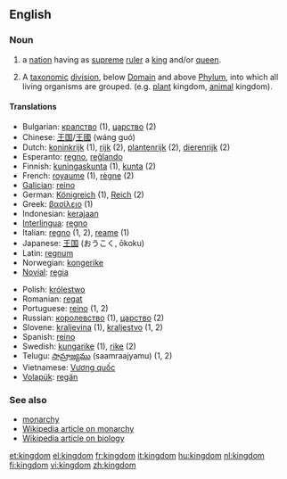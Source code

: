 ==English==

===Noun===
{{en-noun-reg}}

#a [[nation]] having as [[supreme]] [[ruler]] a [[king]] and/or [[queen]].
#{{taxonomy}}  A [[taxonomic]] [[division]], below [[Domain]] and above [[Phylum]], into which all living organisms are grouped. (e.g. [[plant]] kingdom, [[animal]] kingdom).

====Translations====
{{top}}
*Bulgarian: [[кралство]] (1), [[царство]] (2)
*Chinese: [[王国]]/[[王國]] (wáng guó)
*Dutch: [[koninkrijk]] {{n}}  (1), [[rijk]] {{n}} (2), [[plantenrijk]] {{n}} (2), {{n}} [[dierenrijk]] (2)
*Esperanto: [[regno]], [[reĝlando]]
*Finnish: [[kuningaskunta]] (1), [[kunta]] (2)
*French: [[royaume]] {{m}} (1), [[règne]] {{m}} (2)
*[[Galician]]: [[reino]] {{m}}
*German: [[Königreich]] {{n}} (1), [[Reich]] {{n}} (2)
*Greek: [[βασίλειο]] {{n}} (1)
*Indonesian: [[raja|kerajaan]]
*[[Interlingua]]: [[regno]]
*Italian: [[regno]] {{m}} (1, 2), [[reame]] {{m}} (1)
*Japanese: [[王国]] (おうこく, ōkoku)
*Latin: [[regnum]]
*Norwegian: [[kongerike]]
*[[Novial]]: [[regia]]
{{mid}}
*Polish: [[królestwo]] {{n}}
*Romanian: [[regat]] {{n}}
*Portuguese: [[reino]] {{m}} (1, 2)
*Russian: [[королевство]] (1), [[царство]] (2)
*Slovene: [[kraljevina]] {{f}} (1), [[kraljestvo]] {{n}} (1, 2)
*Spanish: [[reino]] {{m}}
*Swedish: [[kungarike]] (1), [[rike]] (2)
*Telugu: [[సామ్రాజ్యము]] (saamraajyamu) (1, 2)
*Vietnamese: [[Vương quốc]]
*[[Volapük]]: [[regän]]
{{bottom}}

===See also===
*[[monarchy]]
*[[w:monarchy|Wikipedia article on monarchy]]
*[[w:kingdom (biology)|Wikipedia article on biology]]

[[et:kingdom]]
[[el:kingdom]]
[[fr:kingdom]]
[[it:kingdom]]
[[hu:kingdom]]
[[nl:kingdom]]
[[fi:kingdom]]
[[vi:kingdom]]
[[zh:kingdom]]